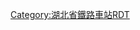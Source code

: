 {{Routemap
| title = 汉口站线路配置图
| inline = <includeonly>1</includeonly>
| map =
\\\\\\\\\\\\\CONT2\CONT2!~STRc3\STRc3~~ ~~{{rmr|l=nw|[[京广铁路]]往[[丹水池站 (铁路)|丹水池]]至{{站|丰台}}}}
\\\\\\\\\\\\\\\CONT2!~STRc1\STR2+4!~STRc13\STR2+4!~STRc3\CONT2!~STRc3\STRc3~~ ~~{{rmr|l=nw|[[京广汉口联络线|汉口联络线]]至[[丹水池站 (铁路)|丹水池]]}}
\\\\\\\\\\\\\\CONT2\CONT2!~STRc3\STRc1!~hSTRc3\STR2+4!~STRc1!~DNULg\STR2+4!~STRc13!~DNULg\STR2+4!~STRc13!~DNULf\STR2+4!~STRc3!~DNULf\STRc3~~ ~~{{rmr|l=nw|[[合武铁路]]往{{站|横店东}}至{{站|合肥}}}}
\\\\\\\\\\\\\\\hSTRc1\STR2+4!~lhSTR2+4(r)!~STRc1\STR2+4!~lhSTR2+4(l)!~STRc3\hSTRc3!~STRc1\STR+4!~STRc1\STR+4!~STRc1\STR+4!~STRc1\STR2+4\STRc3
\\\\\\\\\\\\\\\\\hSTRc1\STR2+4!~lhSTR2+4(r)!~STRc1!~DNULg\STR2+4!~lhSTR2+4(l)!~STRc3!~DNULf\STR+hc3\STR\STR\STRc1\STR2+4\STRc3
\\\\\\\\\\\\\\\\\\\hSTRc1\STR2+4!~lhSTR2+4(r)!~STRc1\STR!~MSTR2+4!~MASKe!~STR2+4!~lhSTR2+4(l)!~STRc3\STR+hc3\STR\\STRc1\STR2+4\STRc3
\\\\\\\\\\\\\\\\\\\\\hSTRc1\STR!~MSTR2+4!~MASKa!~STR2+4!~lhSTR2+4(r)!~STRc1\STR!~MSTR2+4!~MASKe!~STR2+4!~lhSTR2+4(l)!~STRc3\STR+hc3\\\STRc1\STR2+4\STRc3
\\\\\\\\\\\\\\\\\\\\\\\STR+hc1\STR!~MSTR2+4!~MASKa!~STR2+4!~lhSTR2+4(r)!~STRc1\STR!~MSTR2+4!~MASKe!~STR2+4!~lhSTR2+4(l)!~STRc3\hSTRc3\\\STRc1\STR2+4\STRc3
\\\\\\\\\\\\\\\\\\\\\\\STR\STR+hc1\STR!~MSTR2+4!~MASKa!~STR2+4!~lhSTR2+4(r)!~STRc1\STR2+4!~lhSTR2+4(l)!~STRc3\hSTRc3\\\STRc1\STR+4
\\\\\\\\\\\\\\\\\\\\\\\hSTRa\STR\STR+hc1\STR2+4!~lhSTR2+4(r)!~STRc1\STR2+4!~lhSTR2+4(l)!~STRc3\hSTRc3\\\STR
\\\\\\\\\\\\\\\\\\\\\\\hSTR\STR\STR\hSTRc1\STR2+4!~lhSTR2+4(r)!~STRc1\STR2+4!~lhSTR2+4(l)!~STRc3\hSTRc3\\STR
\\\\\\\\\\\\\\\\\\\\\\\hSTR2\STR+hc3\STR\\hSTRc1\STR2+4!~lhSTR2+4(r)!~STRc1\STR2+4!~lhSTR2+4(l)!~STRc3\hSTRc3\STR
\\\\\\\\\\\\\\\\\\\\\\\hSTRc1\KRZ2+4h\STR+hc3\\\hSTRc1\STR+4!~lhSTR+4(r)!~STRc1\STR+4!~lhSTR+4(l)\STR
\\\\\\\\\\\\\\\\\\\\\\\\STR+hc1\KRZ2+4h\hSTRc3\\\lhSTRe(r)!~STR\lhSTRe(l)!~STR\STR
\\\\\\\\\\\\\\\\\\\\\\\\\STR\STR+hc1\hSTR2+4\hSTRc3\\hSTRa\STR2\STR2!~STRc3\STRc3
\\\\\\\\\\\\\\\\\\\\\\\\\\STR\STR\hSTRc1\hSTR2+4e\STRc3\hSTR\STRc1\STR2+4!~STRc1\STR2+4!~STRc3\STRc3
\\\\\\\\\\\\\\\\\\\\\\\\\\\STR\STR\\STRc1\STR+4\hSTR\\STRc1\STR2+4!~STRc1\STR2+4!~STRc3\STRc3
\\\\\\\\\\\\\\\\\\\\\\\\\\\STR\STR\\\STR\hSTRe\\\STRc1\STR+4!~STRc1\STR+4
\\\\\\\\\\\\\\\\\\\\\\\\\\\STRg\STRf\\\STRg\STRg\\\\STRf\STRf
\\\\\\\\\\\\\\\\\\\\\\\\\\\STR2\STR2!~STRc3\STRc3\\STR\STR\CONTg\\\STR\STR~~ ~~{{rmr|l=u|武汉大机运检段走行线}}
\\\\\\\\\\\\\\\\\\\\\\\\\\\STRc1\STR2+4!~STRc1\STR2+4!~STRc3\STRc3\STR\STR\STR\\\STR\STR
\\\\\\\\\\\\\\\\\\\\\\\\\\\\STRc1\STR+4!~STRc1\STR+4\STR\STR\STR\\\STR\STR
\\\\\\\\\\\\\\\\\\\\\\\\\\\\\STR\STR\STR\STR\STR\\\STR\STR
\\\\\\\\\\\\\\\\\\\\\\\\\\\\\LSTR\LSTR\LSTR\LSTR\LSTR\\\LSTR\LSTR
\\\\\\\\\\\\\\\\\\\\\\\\\\\\\LSTR\LSTR\LSTR\LSTR\LSTR\\\LSTR\LSTR
\\\\\\\\\\\\\\\\\\\\\\\\\\\\\STR\STR\STR\STR\STR\\\STR\STR
\\\\\\\\\\\\\\\\\\\\\\\\CONTgq\hSTR(l)q!~NULfq\STR2+r!~lhSTR2+r(l)\hSTRc3\STRc2\STR3!~STRc2\STR3\STR\STR\STR\\\STR\STR~~ ~~{{rmr|l=l|[[武孝城际]]往{{站|后湖}}至{{站|孝感东}}}}
\\\\\\\\\\\\\\\\\\\\\\\\CONTgq\hSTR(r)q!~NULgq\STR2+r!~lhSTR2+r(r)!~STRc1\STR2+4!~lhSTR2+4(l)!~STRc3\STR3+1!~hSTRc3!~STRc2\STR3+1!~STRc4\ENDEa!~STRc24\ABZg3\STR\STR\\\STR\STR
\\\\\\\\\\\\\\\\\\\\\\\\\\STRc2!~hSTRc1\STR3+1!~MSTR2+4!~MASKr!~STR2+4!~lhSTR2+4(r)!~STRc1\STR3+1!~MSTR2+4!~MASKl!~STR2+4!~lhSTR2+4(l)!~STRc3\STRc24!~hSTRc3\ABZ3+1g\STR+c4\STR\STR\\\STR\STR
\\\\\\\\\\\\\\\\\\\\\\\\\\STR+1\STR+1!~hSTRc1!~STRc4\STR2+4!~lhSTR2+4(r)!~STRc1\STR3+1!~MSTR2+4!~MASKl!~STR2+4!~lhSTR2+4(l)!~STRc3\hSTRc3!~STRc4\STR\STR\STR\\\STR\STR
\\\\\\\\\\\\\\\\\\\\\\\\\\STR\STR\STR+1!~hSTRc1\STR+4!~lhSTR+4(r)!~STRc1\STR+4!~lhSTR+4(l)\STR\STR\STR\\\STR\STR
\\\\\\\\\\\\\\\\\\\\\\\\\\STR\STR\STR\hSTR(r)\hSTR(l)\STR\STR\STR\CONTg\CONTg\STR\STR~~ ~~{{rmr|l=u|汉口动车所走行线}}
\\\\\\\\\\\\\\\\\\\\\\\\\\STR\STR\STR\hSTR(r)\hSTR(l)\STR\STR\ABZg2\STR+c3\STR\STR\STR
\\\\\\\\\\\\\\\\\\\\\\\\\\STR\STR\STR\hSTR(r)\hSTR(l)\STR\STR\ENDEe!~STRc1\ABZg+4\STR\STR\STR
\\\\\\\\\\\\\\\\\\\\\\\\\\STR\STR\STR\hSTR(r)\hSTR(l)\STR\STR\\STR+c2\ABZg3\STR\STR
\\\\\\\\\\\\\\\\\\\\\\\\\\STR\STR\STR\hSTR(r)\hSTR(l)\STR\STR\STRc2\ABZ3+1g!~STRc2\STR3!~STRc24\STR3\STR
\\\\\\\\\\\\\\\\\\\\\\\\\\STR\STR\STR\hSTR(r)\hSTR(l)\STR\STR\STR+1\STR+1!~STRc4\STR+1!~STRc4\STRc24\ABZg3
\\\\\\\\\\\\\\\\\\\\\\\\\\STR\STR\STR\lhSTRe(r)!~STR\lhSTRe(l)!~STR\STR\ABZg2\ABZg3\STR\STR+c2\STR3+1\STR+c4
\\\\\\\\\\\\\\\\\\\\\\\\\\STR\STR\STR\STR\STR\STR\ABZg+1\ABZg+4\STR\ABZg+1\STRc24\STR3
\\\\\\\\\\\\\\\\\\\\\\\\\\STR\STR\STR\STR\STR\ABZg2\ABZg3\ABZg2\STR+c3\STR\STR+1\STRc4
\\\\\\\\\\\\\\\\\\\\\\\\\STR\STR\STR\STR\STR\ABZg+1\ABZg+4\STR+c1\ABZg+4\STR\STR
\\\\\\\\\\\\\\\\\\\\\\\\\STR\STR\STR\STR\STR\STR\STR\STR\STR+c2\ABZg3\STR
\\\\\\\\\\\\\\\\\\\\\\\\\STR\STR\STR\STR\STR+c2\ABZg3\ABZg2\STR+c3\ABZg+1\STR+c4\STR
\\\\\\\\\\\\\\\\\\\\\\\\STRc2\STR3!~STRc2\STR3!~STRc2\STR3!~STRc2\STR3!~STRc2\ABZ3+1g\STR+c4\STR+c1\ABZg+4!~ABZ2+4g\ABZg3\STR+c2\ABZg3
\\\\\\\\\\\\\\\\\\\\\\\STRc2\STR3+1!~STRc2\STR3+1!~STRc24\STR3+1!~STRc24\STR3+1!~STRc24\STR3+1!~STRc4\STRc4\STR\STR\ABZg+1\ABZg+4\ABZg+1\STR+c4
\\\\\\\\\\\\\\\\\\\\\\STRc2\STR3+1!~STRc2\STR3+1!~STRc24\STR3+1!~STRc24\STR3+1!~STRc24\STR3+1!~STRc4\STRc4\\STR\STR\STR\STR\STR\STR
\\\\\\\\\\\\\\\\\\\\\STRc2\STR3+1!~STRc2\STR3+1!~STRc24\STR3+1!~STRc24\STR3+1!~STRc24\STR3+1!~STRc4\STRc24\STR3+l\STRq\STRr!~STRc2\STR3!~STRc2\ABZg3\ABZg2\ABZg3\STR
\\\\\\\\\\\\\\\\\\\\STRc2\STR3+1!~STRc2\STR3+1!~STRc24\STR3+1!~STRc24\STR3+1!~STRc24\STR3+1!~STRc4\STRc24\STR3+1!~STRc2\STR3+l!~STRc4\STRq\STRr+1!~STRc2\STR3+1!~STRc4\STR+c4\ABZg+1\ABZg+4\STR
\\\\\\\\\\\\\\\\\\\STRc2\STR3+1!~STRc2\STR3+1!~STRc24\STR3+1!~STRc24\STR3+1!~STRc24\STR3+1!~STRc4\STRc24\STR3+1!~STRc2\ABZ3+1l!~STRc24\ABZq+3!~STRc4\STRq\STRr+1\ENDEa!~STRc4\STR\STR\ABZg2\STR+c3
\\\\\\\\\\\\\\\\\\STRc2\STR3+1!~STRc2\STR3+1!~STRc24\STR3+1!~STRc24\STR3+1!~STRc24\STR3+1!~STRc4\STRc24\STR3+1!~STRc2\STR3+1!~STRc24\STR3+1!~STRc24\ENDE3!~STRc4\\\STR+c2\STR3!~STRc2\ABZg3\STR+c1\ABZg+4
\\\\\\\\\\\\\\\\\STRc2\STR3+1!~STRc2\STR3+1!~STRc24\STR3+1!~STRc24\STR3+1!~STRc24\STR3+1!~STRc4\STRc4\ABZ1+2f\ABZ1+3f!~STRc4\STR+1!~STRc4\STR+1!~STRc4\STRc4\\STRc2\ABZ3+1g!~STRc2\STR3+1!~STRc4\STR+c4\STR\STR
\\\\\\\\\\\\\\\\STRc2\STR3+1!~STRc2\STR3+1!~STRc4\STR+1!~STRc4\ABZ1+2f!~STRc4\ABZ1+3f!~STRc4\STRc4\\ABZg+1\ABZg+4\STR\STR\\\ABZ1+2f\ABZ1+3f!~STRc4\STRc4\ABZg2\ABZg3\STR
\\\\\\\\\\\\\\\\STR+1\STR+1!~STRc4\ENDEa!~STRc4\STR\ABZg+1\ABZg+4\ENDEa\ENDE@G\STR\STR\STR+c2\STR3\\STRc2\ABZ3+1g!~ABZg+1\ABZg+4\\ABZg+1\ABZg+4\STR
\\\\\\\\\\\\\\\\\STR\STR\STR\STR+c2\ABZg3\ABZg2\STR+c3\ABZg2\ABZg3\ABZg2\ABZg+1!~STRc3\STRc4\STRc2\STR3+1\STR+c4\STR\STRc2\ABZg3\ABZg2\ABZg2!~STRc3\STRc3
\\\\\\\\\\\\\\\\\STR\STR\STR2\ABZg+1!~STRc3\STR+c4\STR+c1\ABZg+4\ABZg+1\ABZg+4!~STRc2\ABZg3!~STRc1\ABZg+4\\STR+1\STRc4\STR\STR\STR+1\STR+c4\STR+c1\ABZg+4!~STRc1\STR+4
\\\\\\\\\\\\\\\\\STR\STR\STRc1\ABZg+4\STR\STR\STR\STR\ABZg+1\ABZg2!~STRc4\ABZg2!~STRc3\STRc3\STR\STRc2\STR3!~STRc2\ABZg3\STR\STR+c2\ABZg3\STR!~BS2c2\SHI2gr
\\\\\\\\\\\\\\\\\\STR\STR\STRc2\ABZg3\STR\STR\ABZg2\ABZg3\STR\STR+c1\ABZg+4!~STRc1\ABZ4+2f\STR+c3\STR+1\STR+1!~STRc4\ABZg2!~STRc4\ABZg3\ABZg+1\STR+c4\STR!~STR~L\ABZg2!~STR~R\STRc3
\\\\\\\\\\\\\\\\\STRc2\STR3!~STRc2\STR3\STR+1\STR+c4\STR\STR\ABZg+1\ABZg+4\STR\STR\STR\STR+c1\ABZg+4\STR\STR\ABZg+1\ABZg+4\STR\STR\STR!~ENDEe~L\STR!~ENDEe~R!~STRc1\STR+4
\\\\\\\\\\\\\\\\STRc2\STR3+1!~STRc2\STR3+1!~STRc4\STRc4\STR\STR\STR\STR\STR\STR\STR\STR\STR\STR\STR\STR\STR\STR\STR\STR\STR\STR\STR\STR
\\\\\\\\\\\\\\\\STRc2\STR3+1!~STRc2\STR3+1!~STRc4\STRc4\BSl\STR+BSr\STR+BSl\STR+BSr\STR+BSl\STR+BSr\STR+BSl\STR+BSr\STR\STR+BSl\STR+BSr\STR+BSl\STR+BSr\STR+BSl\STR+BSr\STR+BSl\STR+BSr\STR\STR+BSl\STR+BSr\STR+BSl\BSr
\\\\\\\\\\\\\\\STRc2\STR3+1!~STRc2\STR3+1!~STRc4\STRc4\\BSl\STR+BSr\STR+BSl\STR+BSr\STR+BSl\STR+BSr\STR+BSl\STR+BSr\STR\STR+BSl\STR+BSr\STR+BSl\STR+BSr\STR+BSl\STR+BSr\STR+BSl\STR+BSr\STR\STR+BSl\STR+BSr!~*{{BSot|w=0.7|2}}__align=l\STR+BSl!~*{{BSot|w=0.7|1}}__align=r\BSr
\\\\\\\\\\\\\\STRc2\STR3+1!~STRc2\STR3+1!~STRc4\STRc4\\\BSl\STR+BSr\STR+BSl\STR+BSr\STR+BSl\STR+BSr\STR+BSl\STR+BSr\STR\STR+BSl\STR+BSr\STR+BSl\STR+BSr\STR+BSl\STR+BSr\STR+BSl\STR+BSr!~*{{BSot|w=0.7|4}}__align=l\STR\STR+BSl!~*{{BSot|w=0.7|3}}__align=r\STR+BSr\STR+BSl\BSr
\\\\\\\\\\\\\STRc2\STR3+1!~STRc2\STR3+1!~STRc4\STRc4\\\\BSl\STR+BSr\STR+BSl\STR+BSr\STR+BSl\STR+BSr\STR+BSl\STR+BSr\STR\STR+BSl\STR+BSr\STR+BSl\STR+BSr\STR+BSl\STR+BSr!~*{{BSot|w=0.7|6}}__align=l\STR+BSl!~*{{BSot|w=0.7|5}}__align=r\STR+BSr\STR\STR+BSl\STR+BSr\STR+BSl\BSr
\\\\\\\\\\\\STRc2\STR3+1\STR+1!~STRc4\STRc4\\\\\BSl\STR+BSr\STR+BSl\STR+BSr\STR+BSl\STR+BSr\STR+BSl\STR+BSr\STR\STR+BSl\STR+BSr\STR+BSl\STR+BSr!~*{{BSot|w=0.7|8}}__align=l\STR+BSl!~*{{BSot|w=0.7|7}}__align=r\STR+BSr\STR+BSl\STR+BSr\STR\STR+BSl\STR+BSr\STR+BSl\BSr
\\\\\\\\\\\\STR+1\STRc24\ABZg3\\\\\\BSl\STR+BSr\STR+BSl\STR+BSr\STR+BSl\STR+BSr\STR+BSl\STR+BSr\STR\STR+BSl\STR+BSr!~*{{BSot|10}}__align=l\STR+BSl!~*{{BSot|w=0.7|9}}__align=r\STR+BSr\STR+BSl\STR+BSr\STR+BSl\STR+BSr\STR\STR+BSl\STR+BSr\STR+BSl\BSr
\\\\\\\\\\\\STR\STR+1\STR+c4\\\\\\BSl\STR+BSr\STR+BSl\STR+BSr\STR+BSl\STR+BSr\STR+BSl\STR+BSr!~*{{BSot|12}}__align=l\STR\STR+BSl!~*{{BSot|11}}__align=r\STR+BSr\STR+BSl\STR+BSr\STR+BSl\STR+BSr\STR+BSl\STR+BSr\STR\STR+BSl\STR+BSr\STR+BSl\BSr
\\\\\\\\\\\\STR\STR\STR\\\\\\BSl\STR+BSr\STR+BSl\STR+BSr\STR+BSl\STR+BSr!~*{{BSot|14}}__align=l\STR+BSl!~*{{BSot|13}}__align=r\STR+BSr\STR\STR+BSl\STR+BSr\STR+BSl\STR+BSr\STR+BSl\STR+BSr\STR+BSl\STR+BSr\STR\STR+BSl\STR+BSr\STR+BSl\BSr
\\\\\\\\\\\\STR\STR\STR\\\\\\BSl\STR+BSr\STR+BSl\STR+BSr!~*{{BSot|16}}__align=l\STR+BSl!~*{{BSot|15}}__align=r\STR+BSr\STR+BSl\STR+BSr\STR\STR+BSl\STR+BSr\STR+BSl\STR+BSr\STR+BSl\STR+BSr\STR+BSl\STR+BSr\STR\STR+BSl\STR+BSr\STR+BSl\BSr
\\\\\\\\\\\\STR\STR\STR\\\\\\BSl\STR+BSr!~*{{BSot|18}}__align=l\STR+BSl!~*{{BSot|17}}__align=r\STR+BSr\STR+BSl\STR+BSr\STR+BSl\STR+BSr\STR\STR+BSl\STR+BSr\STR+BSl\STR+BSr\STR+BSl\STR+BSr\STR+BSl\STR+BSr\STR\STR+BSl\STR+BSr\STR+BSl\BSr
\\\\\\\\\\\\STR\STR\STR\\\\\\BSl\STR+BSr\STR+BSl\STR+BSr\STR+BSl\STR+BSr\STR+BSl\STR+BSr\STR\STR+BSl\STR+BSr\STR+BSl\STR+BSr\STR+BSl\STR+BSr\STR+BSl\STR+BSr\STR\STR+BSl\STR+BSr\STR+BSl\BSr
\\\\\\\\\\\STR\STR\STR\\\\\\\STR\STR\STR\STR\STR\STR\STR\STR\STR\STR\STR\STR\STR\STR\STR\STR\STR\STR\STR\STR
\\\\\\\\\\\STR\STR\STR\\\\\\\STR\STR\STR\STR\STR\STR\STR\STR\STR\STR\STR\STR\STR\STR\STR\STR\STR\STR\STR+c2\STR3
\\\\\\\\\\\STR\STR\STR\\\\\\\STR\STR\STR\STR\STR\STR\STR\STR\STR\STR\STR\ABZg2\STR+c3\STR\STR\STR\STR\STR\ABZg+1\STRc4
\\\\\\\\\\STR\STR\STR\\\\\\\STR\STR\STR\STR\STR\STR\STR\STR\STR\STR\STR\STR+c1\ABZg+4\ABZg2\ABZg3\ABZg2\STR+c3\ABZg2\ABZg3
\\\\\\\\\\STR\STR\STR\\\\\\\STR\STR\STR\STR\STR2\STR+c3\STR\STR\STR\STR\STR\STR\ABZg2\ABZ3+1g!~ABZg+1\ABZg+4\STR+c1\ABZg+4\ABZg+1\ABZg+4
\\\\\\\\\\STR\STR\STR\\\\\\\STR2\STR+c3\STR\STR\STRc1\ABZg+4\STR\STR\STR+c2\STR3+c2\STR3+c2\STR3\ABZg+1\ABZg+4\STR2\STR+c3\ABZg2\ABZg3\STR
\\\\\\\\\\STR\STR\STR\\\\\\\STRc1\ABZ2+4g\STR2+c3\STR2+c3\STRc3\STR\STR+c2\ABZg3\ABZg+1\STR+1!~STRc24\STR3+1!~STRc4\STRc24\STR3\STR\STRc1\ABZg+4!~ABZ2+4g\ABZ3+1g!~ABZg+1\ABZg+4\STR
\\\\\\\\\\STR\STR\STR\\\\\\\\STRc1\STR2+4+c1\STR2+4+c13\STR2+4+c3\ABZg2!~STRc3\ABZg+1!~STRc3\STR!~STRc24\ABZg3\ABZg+1\STRc24\STR3+1\STRc24\STR3\STRc2\ABZ3+1g\ABZg+4\STR\STR
\\\\\\\\\\STR\STR\STR\\\\\\\\\STRc1\STR2+4+c1\STR+4!~STRc13\ABZg+4!~STRc1\ABZg+4\ABZg+1\STR+c4\STR+c2\STR3+1\STRc24\STR3+1\STRc24\STR3+1\STRc24\STR3+c2\STR3+c2\STR3
\\\\\\\\\\STR\STR\STR\\\\\\\\\\STRc1\ABZg+4\STR\ABZg2\ABZg3\STR+c2\ABZ3+1g!~ABZg+1\STRc24\STR3+1\STRc24\STR3+1\STRc24\STR3+1+c2\STR3+1+c24\STR3+1+c4\STRc4
\\\\\\\\\STR\STR\STR\\\\\\\\\\\STR\STR\ABZg+1\ABZg+4\ABZg+1\STR+c4\STR+1\STRc24\STR3+1\STRc24\STR3+1+c2\STR3+1+c24\STR3+1+c4\STRc4
\\\\\\\\STR\STR\STR\\\\\\\\\\\STR\STR\STR\STR\STR\STR\STR+c2\STR3+1\STRc24\STR3+1+c2\STR3+1+c24\STR3+1+c4\STRc4
\\\\\\\STR\STR\STR\\\\\\\\\\\ABZg2\ABZg3\STR\ABZg2\ABZg3\STR+c2\ABZ3+1g\STRc24\STR3+1+c2\STR3+1+c24\STR3+1+c4\STRc4
\\\\\\STR\STR\STR\\\\\\\\\\\ABZg+1\ABZg+4!~ABZ2+4g\ABZg3\ABZg+1\ABZg+4!~ABZ2+4g\ABZg+1!~STRc3\STRc24\STR3+1+c2\STR3+1+c24\STR3+1+c4\STRc4
\\\\\hSTRa\hSTRa\hSTRa\\\\\\\\\\\STR\ABZg+1\ABZg+4!~ABZ2+4g\ABZg3\STR+c1\ABZg+4!~ABZ2+4g\STR+1!~STRc3\STR+1!~STRc4\STR+1+c4\STRc4
\\\\hSTR\hSTR\hSTR\\\\\\\\\\\STR\STR\ABZg+1\ABZg+4!~ABZ2+4g\STR+c3\STR+c1\ABZg+4\STR\STR
\\\\hSTR\hSTR\hSTR\\\\\\\\\\\STR\STR\STR\STR+c1\ABZg+4!~ABZ2+4g\ABZg3\STR\ABZg2\STR+c3
\\\hSTRc2\hABZg3\hSTR\hSTR\\\\\\\\\\\STR\STR\STR\STR\ABZg+1\ABZg+4!~ABZ2+4g\ABZg2!~STRc3\STR!~STRc13\ABZg+4
\\\hSTR+1\hSTR(l)!~lhSTR(r)+hc4!~STRc4\hSTR\hSTR\\\\\\\\\\STRc2\STR3+c2\STR3+c2\STR3+c2\STR3+c2\ABZg3\STR+c1\ABZg+4!~STRc1\ABZg+4\STR
\\\hSTR\hSTR\hSTR\hSTR\\\\\\\\\STRc2\STR3+1!~STRc2\STR3+1!~STRc24\STR3+1!~STRc24\STR3+1!~STRc24\STR3+1!~STRc4\STR+c4\STR\STR\STR\STR
\\\\hSTR\hSTR\hSTRe\hSTR\\\\\\\\STRc2\STR3+1!~STRc2\STR3+1!~STRc24\STR3+1!~STRc24\STR3+1!~STRc4\STR+1!~STRc4\ENDEa!~STRc4\STR\STR\STR\STR\STR2\STRc3
\\\\hSTR\hSTR\STR\hSTR\\\\\\\STRc2\STR3+1!~STRc2\STR3+1!~STRc24\STR3+1!~STRc24\STR3+1!~STRc4\STRc24\ABZg3!~STRc2\STR3\STR\STR\STR\STR\STRc1\STR+4
\\\\hSTR\hSTR\STR\hSTR\\\\\\STRc2\STR3+1!~STRc2\STR3+1!~STRc24\STR3+1!~STRc24\STR3+1!~STRc4\STRc24\STR3+1!~STRc2\ABZ3+1g!~STRc4\ENDEa!~STRc4\STR\STR\STR\STR\\STR
\\\\hSTR\hSTR\STR\hSTR\\\\\STRc2\STR3+1!~STRc2\STR3+1!~STRc24\STR3+1!~STRc24\STR3+1!~STRc4\STRc4\CONT1\CONT1!~STRc4\STRc4\STR\STR\STR\STR\ABZg2\STRc3\STR~~ ~~{{rmr|l=sw|汉口机务折返段走行线}}
\\\\hSTR\hSTR\STR\hSTR\\\\STRc2\STR3+1!~STRc2\STR3+1!~STRc24\STR3+1!~STRc24\STR3+1!~STRc4\STRc4\\\\\STR\STR\STR\STR\STR+c1\STR2+4\STR+c3
\\\\hSTR\hSTR\STR\hSTR\\\STRc2\STR3+1!~STRc2\STR3+1!~STRc24\STR3+1!~STRc24\STR3+1!~STRc4\STRc4\\\\\\STR\STR\STR\STR\STR\STRc1\ABZg+4
\\\\hSTR\hSTR\STR\hSTR\\STRc2\STR3+1!~STRc2\STR3+1!~STRc24\STR3+1!~STRc24\STR3+1!~STRc4\STRc4\\\\\\\STR\STR\STR\STR\STR\\STR
\\\\hSTRe\hSTR\STR\hSTR\STRc2\STR3+1!~STRc2\STR3+1!~STRc24\STR3+1!~STRc24\STR3+1!~STRc4\STRc4\\\\\\\\STR2\STR+c3\STR\STR\STR\\STR
\\\\STR\hSTR2\STR3!~hSTRc3\hSTR!~STRc2\STR3+1!~STRc2\STR3+1!~STRc24\STR3+1!~STRc24\STR3+1!~STRc4\STRc4\\\\\\\\\STRc1\ABZg+4\STR\STR\STR\\STR
\\\STRc2\STR3!~STRc2\STR3+1!~hSTRc1\hSTR+4!~STRc24\hKRZ3+1\STR+1!~STRc4\STR+1!~STRc4\STR+1!~STRc4\STRc4\\\\\\\\\\STRc2\STR3!~STRc2\STR3\STR\STR\\STR
\\\STR+1\STR+1!~STRc4\STRc24\hKRZ3+1\hSTR!~STRc4\STR\STR!~lhSTRa(r)\STR!~lhSTRa(l)\\\\\\\\\\\CONT1\CONT1!~STRc4\STRc4\STR\STR\\STR~~ ~~{{rmr|l=sw|汉口车辆段走行线}}
\\ENDEa\STR\STR\STR+1\hSTR!~STRc4\hSTRe\STR\hSTR(r)!~NULg\hSTR(l)!~NULg\\\\\\\\\\\\\\STRf\STRf\\STR
\\STR2\STRg!~STRc3\STRf\STRg\hSTRe!~NULg\STRf\STRf!~hSTRc2\lhSTR3(r)!~STR3!~STRc2\lhSTR3(l)!~STR3\\\\\\\\\\\\\\STR!~lhSTRa(r)\STR!~lhSTRa(l)\\STR
\\STRc1\ABZg+4\STR\STR\STR\STR+hc2\STR!~MSTR3+1!~MASKe!~lhSTR3+1(r)!~STR3+1!~STRc2\lhSTR3+1(l)!~STR3+1!~STRc4\hSTRc4\\\\\\\\\\\\\\hSTR(r)\hSTR(l)\\STR
\\\STR\STR\STR\STR+hc2\STR!~MSTR3+1!~MASKe!~lhSTR3+1(r)!~STR3+1!~STRc2\STR!~MSTR3+1!~MASKa!~lhSTR3+1(l)!~STR3+1!~STRc4\hSTRc4\\\\\\\\\\\\\\\hSTR(r)\hSTR(l)\\STR
\\\STR\STR\STR+hc2\STR!~MSTR3+1!~MASKe!~lhSTR3+1(r)!~STR3+1!~STRc2\STR!~MSTR3+1!~MASKa!~lhSTR3+1(l)!~STR3+1!~STRc4\STR+hc4\\\\\\\\\\\\\\\\hSTR(r)\hSTR(l)\\STR
\\\STR\STR+hc2\STR!~MSTR3+1!~MASKe!~lhSTR3+1(r)!~STR3+1!~STRc2\STR!~MSTR3+1!~MASKa!~lhSTR3+1(l)!~STR3+1!~STRc4\STR+hc4\STR\\\\\\\\\\\\\\\\hSTR(r)\hSTR(l)\\STR
\\\STR+hc2\STR!~MSTR3+1!~MASKe!~lhSTR3+1(r)!~STR3+1!~STRc2\STR!~MSTR3+1!~MASKa!~lhSTR3+1(l)!~STR3+1!~STRc4\STR+hc4\STR\STR\\\\\\\\\\\\\\\\hSTR(r)\hSTR(l)\\STR
\\hSTRc2\STR!~MSTR3+1!~MASKe!~lhSTR3+1(r)!~STR3+1!~STRc2\STR!~MSTR3+1!~MASKa!~lhSTR3+1(l)!~STR3+1!~STRc4\STR+hc4\STR\STR\STR\\\\\\\\\\\\\\\\hSTR(r)\hSTR(l)\\STR
\hSTRc2\lhSTR3+1(r)!~STR3+1!~STRc2\STR!~MSTR3+1!~MASKa!~lhSTR3+1(l)!~STR3+1!~STRc4\STR+hc4\ABZg2\STR+c3\STR\STR\\\\\\\\\\\\\\\\hSTR(r)\hSTR(l)\\STR
hSTRc2\lhSTR3+1(r)!~STR3+1!~STRc2\lhSTR3+1(l)!~STR3+1!~STRc4\STR+hc4\STR\ENDE@F!~STRc1\ABZg+4\STR\STR\\\\\\\\\\\\\\\\hSTR(r)\hSTR(l)\\STR
hSTRc2\lhSTR3+1(r)!~STR3+1!~STRc2\lhSTR3+1(l)!~STR3+1!~STRc4\hSTRc4\STR\STR\\STR\STR+c2\ABZg3\\\\\\\\\\\\\\\\hSTR(r)\hSTR(l)\\STR\
hSTRc2\lhSTR3+1(r)!~STR3+1!~STRc2\lhSTR3+1(l)!~STR3+1!~STRc4\hSTRc4\\STR\STR\\STR\ABZg+1\ENDE@F!~STRc4\\\\\\\\\\\\\\\\hSTR(r)\hSTR(l)\\STR\\
hSTRc2\lhSTR3+1(r)!~STR3+1!~STRc2\lhSTR3+1(l)!~STR3+1!~STRc4!~exhSTRc2\exhSTR3+l!~hSTRc4\exhSTRq\exhSTRq\eKRZh\eKRZh\exhSTRq\eKRZh\eKRZh\exhSTRq\exhSTRq\exhSTRq\exhSTRq\exhSTRq\exhSTRq\exhSTRq\exhSTRq\exhSTRq\exhSTRq\exhSTRq\exhSTRq\exhSTRq\exhSTR2+r\exhSTRc3\hSTRc2\lhSTR3(r)!~STR3!~STRc2\lhSTR3(l)!~STR3\\STR2\STRc3\\
hSTRc2\lhSTR3+1(r)!~STR3+1!~STRc2\lhSTR3+1(l)!~STR3+1!~STRc4!~exhSTRc2\exhSTR3+1!~hSTRc4\exhSTRc4\\STRc2\STR3!~STRc2\STR3\\STR2\STR2!~STRc3\STRc3\\\\\\\\\\\\\exhSTRc1\exhSTR2+4!~hSTRc2\lhSTR3+1(r)!~STR3+1!~STRc2\lhSTR3+1(l)!~STR3+1!~STRc4\hSTRc4\\STRc1\STR2+4\STRc3\\
hSTRc2\lhSTR3+1(r)!~STR3+1!~STRc2\lhSTR3+1(l)!~STR3+1!~STRc4!~exhSTRc2\exhSTR3+1!~hSTRc4\exhSTRc4\\STRc2\STR3+1!~STRc2\STR3+1!~STRc4\STRc4!~hSTRc2\lhSTR3+l(r)!~STR3+l\hSTR(l)q!~STRc1\STR2+4!~MSTRq!~MASKe!~hSTR(l)q!~STRc1\STR2+4!~MSTRq!~MASKe!~hSTR(l)q\hSTR(l)q\hSTR(l)q\hSTR(l)q\hSTR(l)q\hSTR(l)q\hSTR(l)q\hSTR(l)q\hSTR(l)q\hSTR(l)q\hSTR(l)q\hSTR(l)q\hSTR(l)q\hSTR(l)q\lhSTRr+1(r)!~STRr+1!~STRc2\exhSTR2+4!~MSTR3+1!~MASKa!~lhSTR3+1(l)!~STR3+1!~STRc4\exhSTRc3!~hSTRc4\\exSTRc2\exSTR3+l\exENDEeq!~STRc1\STRl+4\CONTfq\\~~ ~~{{rmr|l=r|[[京广汉口联络线|汉口联络线]]至{{站|汉西}}}}
lhSTR+1(r)!~STR+1\lhSTR+1(l)!~STR+1!~STRc4\exhSTR+1!~hSTRc4\exhSTRc4\\STRc2\STR3+1!~STRc2\STR3+1!~STRc4\STRc4!~hSTRc2\lhSTR3+1(r)!~STR3+1!~STRc2\lhSTR3+l(l)!~STR3+l!~STRc4\hSTR(r)q\hSTR(r)q\STR2+4!~MSTRq!~MASKa!~hSTR(r)q\STR2+4!~MSTRq!~MASKa!~hSTR(r)q!~STRc3\hSTR(r)q!~STRc3\hSTR(r)q\hSTR(r)q\hSTR(r)q\hSTR(r)q\hSTR(r)q\hSTR(r)q\hSTR(r)q\hSTR(r)q\hSTR(r)q\hSTR(r)q\hSTR(r)q\lhSTRr+1(l)!~STRr+1\hSTRc4!~exhSTRc1\exhSTRl+4\exhSTReq\exABZq1\exSTRq!~exSTRc4\exSTRq\ENDExaq\STRq\CONTfq\

hSTR(r)\hSTR(l)\exhSTR\\STRc2\STR3+1!~STRc2\STR3+1!~STRc4\STRc4!~hSTRc2\lhSTR3+1(r)!~STR3+1!~STRc2\lhSTR3+1(l)!~STR3+1!~STRc4\hSTRc4\\\STRc1\STR2+4!~STRc1\STRl+4!~STRc3\STRq\STRq\STRq\STRq\STRq\STRq\STRq\STRq\STRq\STRq\STRq\STRq\STRq\STRq\STRq\STRq\ABZq2\ABZq+3\STRq\STRq\STRfq\CONTfq~~ ~~{{rmr|l=r|[[京广铁路]]往{{站|汉西}}至{{站|广州}}}}

lhSTRe(r)!~STR\lhSTRe(l)!~STR\exhSTRe\STRc2\STR3+1!~STRc2\STR3+1!~STRc4\STRc4!~hSTRc2\lhSTR3+1(r)!~STR3+1!~STRc2\lhSTR3+1(l)!~STR3+1!~STRc4\hSTRc4\\\\\STRc1\STRl+4\STRq\STRq\STRq\STRq\STRq\STRq\STRq\STRq\STRq\STRq\STRq\STRq\STRq\STRq\STRq\STRq\ABZq1\ABZq+4\STRq\STRq\STRgq\CONTfq
STR\STR\exSTR!~STRc2\STR3+1!~STRc2\STR3+1!~STRc24\STR3+l!~STRc4!~hSTRc2\STRq!~MSTR3+1!~MASKr!~lhSTR3+1(r)!~STR3+1!~STRc2\STRq!~MSTR3+1!~MASKl!~lhSTR3+1(l)!~STR3+1!~STRc4\STRq!~hSTRc4\STRq\STRq\STRq\STRq\STRq\STRq\STRq\STRq\STRq\STRq\STRq\STRq\STRq\STRq\STRq\STRq\STRq\STRq\STRq\STRq\STRq\STRq\STRq\STRq\STRq\STRq\STRq\CONTfq\~~ ~~{{rmr|l=r|[[汉西联络线]]至{{站|汉西}}}}
STR\STR\xABZg+1\STR+1!~STRc4\STR+1!~STRc4\lhSTR+1(r)!~STR+1!~STRc4\lhSTR+1(l)!~STR+1!~STRc4\hSTRc4\\\\\\\\\\\\\\\\\\\\\\\\\\\\\\
STRg\STRg\STRg\STRf\STR\lhSTRe(r)!~STRf\lhSTRe(l)!~STRf\\\\\\\\\\\\\\\\\\\\\\\\\\\\\\\
CONTf\STR\STR\STR\STR\STR\CONTf\\\\\\\\\\\\\\\\\\\\\\\\\\\\\\\~~ ~~{{rmr|l=d|[[汉宜铁路]]往{{站|新墩}}至{{站|宜昌东}}}}
CONTf\STR\STR\STR\CONTf\\\\\\\\\\\\\\\\\\\\\\\\\\\\\\\~~ ~~{{rmr|l=d|[[汉丹铁路]]往{{站|新墩}}至{{站|丹江}}}}
CONTf\CONTf\CONTf\\\\\\\\\\\\\\\\\\\\\\\\\\\\\\\~~ ~~{{rmr|l=d|联络线至{{站|新墩}}}}
<noinclude>|map2-title=在线路图中
|map2=
\\CONTg~~ ~~ ~~ ~~{{rmri|u}}[[京广铁路]]往[[丰台站]]
\CONTg!~STRc2\ABZg3~~ ~~ ~~ ~~{{rmri|u}}[[合武铁路]]往{{站|合肥南}}
CONTg!~STRc2\KRZ3+1o\STR+c4~~ ~~ ~~ ~~{{rmri|u}}[[武孝城际铁路]]往{{站|孝感东}}
!~STRc2\KRZ3+1o\KRWg+l!~STRc4\KRWr!~POINTERg@fq\~~ ~~ ~~ ~~[[京广汉口联络线|汉口联络线]]
LSTR+1\BHF-L!~STRc4\BHF-R\\~~ ~~'''{{站|汉口}}'''
STRl!~STR2\ABZql!~STRc3\KRZol\CONTfq\~~ ~~ ~~ ~~[[京广铁路]]往[[广州站]]{{rmri|r}}
STRc1\STR2+4\STR+c3\\
STRc1\ABZg+4\
CONTf~~ ~~ ~~ ~~{{BSsplit|[[汉丹铁路]]往[[丹江站]]|[[汉宜铁路]]往[[宜昌东站]]}}{{rmri|d}}</noinclude>
|bottom={{navbar|武汉铁路车站RDT/汉口站}}
}}<noinclude>

{{Rdt intro|[[汉口站]]}}
[[Category:湖北省鐵路車站RDT]]

</noinclude>